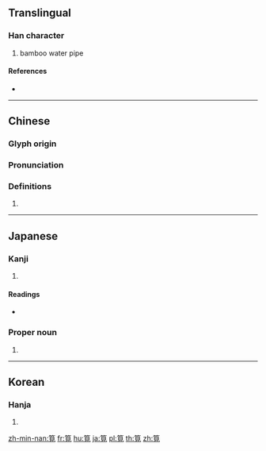 {{character info/new}}
{{also|笕}}
==Translingual==

===Han character===
{{Han char|rn=118|rad=竹|as=07|sn=13|four=88216|canj=HBUU}}

# bamboo water pipe

====References====
* {{Han ref|kx=0885.120|dkj=26059|dj=1313.360|hdz=52973.090|uh=7B67|ud=31591|bh=B863|bd=47203}}

----

==Chinese==
{{zh-forms|s=笕}}

===Glyph origin===
{{Han etym}}

===Pronunciation===
{{zh-pron
|m=jiǎn
|c=gaan2
|h=pfs=
|md=
|mn=
|w=
|mc=y
|oc=y
|cat=
}}

===Definitions===
{{zh-hanzi}}

# {{rfdef|lang=zh}}

----

==Japanese==

===Kanji===
{{ja-kanji|grade=|rs=竹07}}

# {{defn|lang=ja|sort=竹07}}

====Readings====
* {{ja-readings|on=[[けん]] (ken)|kun=[[かけい]] (kakei)|nanori=}}

{{ja-kanjitab|かけい|yomi=k}}

===Proper noun===
{{ja-pos|かけい|proper}}

# {{surname|lang=ja|sort=かけい}}

----

==Korean==

===Hanja===
{{ko-hanja|hangeul=견|eumhun=|rv=gyeon|mr=kyŏn|y=kyen}}

# {{defn|lang=ko|sort=竹07}}

[[zh-min-nan:筧]]
[[fr:筧]]
[[hu:筧]]
[[ja:筧]]
[[pl:筧]]
[[th:筧]]
[[zh:筧]]